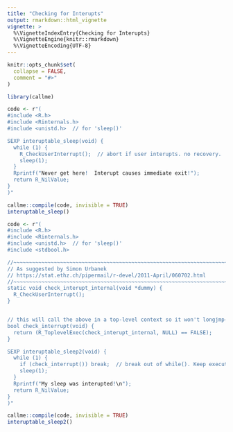 ```yaml
---
title: "Checking for Interupts"
output: rmarkdown::html_vignette
vignette: >
  %\VignetteIndexEntry{Checking for Interupts}
  %\VignetteEngine{knitr::rmarkdown}
  %\VignetteEncoding{UTF-8}
---
```


```r
knitr::opts_chunk$set(
  collapse = FALSE,
  comment = "#>"
)
```

```r
library(callme)
```


```r
code <- r"(
#include <R.h>
#include <Rinternals.h>
#include <unistd.h>  // for 'sleep()'

SEXP interuptable_sleep(void) {
  while (1) {
    R_CheckUserInterrupt();  // abort if user interupts. no recovery.
    sleep(1);
  }
  Rprintf("Never get here!  Interupt causes immediate exit!");
  return R_NilValue;
}
)"

callme::compile(code, invisible = TRUE)
interuptable_sleep()
```



```r
code <- r"(
#include <R.h>
#include <Rinternals.h>
#include <unistd.h>  // for 'sleep()'
#include <stdbool.h>

//~~~~~~~~~~~~~~~~~~~~~~~~~~~~~~~~~~~~~~~~~~~~~~~~~~~~~~~~~~~~~~~~~~~~~~~~~~~
// As suggested by Simon Urbanek
// https://stat.ethz.ch/pipermail/r-devel/2011-April/060702.html
//~~~~~~~~~~~~~~~~~~~~~~~~~~~~~~~~~~~~~~~~~~~~~~~~~~~~~~~~~~~~~~~~~~~~~~~~~~~
static void check_interupt_internal(void *dummy) {
  R_CheckUserInterrupt();
}


// this will call the above in a top-level context so it won't longjmp-out of your context
bool check_interrupt(void) {
  return (R_ToplevelExec(check_interupt_internal, NULL) == FALSE);
}

SEXP interuptable_sleep2(void) {
  while (1) {
    if (check_interrupt()) break;  // break out of while(). Keep executing
    sleep(1);
  }
  Rprintf("My sleep was interupted!\n");
  return R_NilValue;
}
)"

callme::compile(code, invisible = TRUE)
interuptable_sleep2()
```


